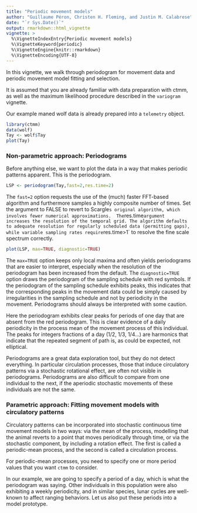 ```yaml
---
title: "Periodic movement models"
author: "Guillaume Péron, Christen H. Fleming, and Justin M. Calabrese"
date: "`r Sys.Date()`"
output: rmarkdown::html_vignette
vignette: >
  %\VignetteIndexEntry{Periodic movement models}
  %\VignetteKeyword{periodic}
  %\VignetteEngine{knitr::rmarkdown}
  %\VignetteEncoding{UTF-8}
---
```


In this vignette, we walk through periodogram for movement data and periodic movement model fitting and selection.

It is assumed that you are already familiar with data preparation with ctmm, as well as the maximum likelihood procedure described in the `variogram` vignette.

Our example maned wolf data is already prepared into a `telemetry` object.

```r
library(ctmm)
data(wolf)
Tay <- wolf$Tay
plot(Tay)
```

### Non-parametric approach: Periodograms

Before anything else, we want to plot the data in a way that makes periodic patterns apparent. This is the periodogram.
```r
LSP <- periodogram(Tay,fast=2,res.time=2)
```
The `fast=2` option requests the use of the (much) faster FFT-based algorithm and furthermore samples a highly composite number of times. Set the argument to FALSE to revert to Scargle`s original algorithm, which involves fewer numerical approximations. 
The `res.time` argument increases the resolution of the temporal grid. The algorithm defaults to adequate resolution for regularly scheduled data (permitting gaps), while variable sampling rates require `res.time>1` to resolve the fine scale spectrum correctly.

```r
plot(LSP, max=TRUE, diagnostic=TRUE)
```

The `max=TRUE` option keeps only local maxima and often yields periodograms that are easier to interpret, especially when the resolution of the periodogram has been increased from the default.
The `diagnostic=TRUE` option draws the periodogram of the sampling schedule with red symbols. If the periodogram of the sampling schedule exhibits peaks, this indicates that the corresponding peaks in the movement data could be simply caused by irregularities in the sampling schedule and not by periodicity in the movement.
Periodograms should always be interpreted with some caution.   

Here the periodogram exhibits clear peaks for periods of one day that are absent from the red periodogram. This is clear evidence of a daily periodicity in the process mean of the movement process of this individual. The peaks for integers fractions of a day (1/2, 1/3, 1/4...) are harmonics that indicate that the repeated segment of path is, as could be expected, not elliptical.

Periodograms are a great data exploration tool, but they do not detect everything. In particular circulation processes, those that induce circulatory patterns via a stochastic rotational effect, are often not visible in periodograms. Periodograms are also difficult to compare from one individual to the next, if the aperiodic stochastic movements of these individuals are not the same.  

### Parametric approach: Fitting movement models with circulatory patterns
Circulatory patterns can be incorporated into stochastic continuous time movement models in two ways: via the mean of the process, modelling that the animal reverts to a point that moves periodically through time, or via the stochastic component, by including a rotation effect.
The first is called a periodic-mean process, and the second is called a circulation process.

For periodic-mean processes, you need to specify one or more period values that you want `ctmm` to consider. 

In our example, we are going to specify a period of a day, which is what the periodogram was saying. Other individuals in this population were also exhibiting a weekly periodicity, and in similar species, lunar cycles are well-known to affect ranging behaviors. Let us also put these periods into a model prototype.

